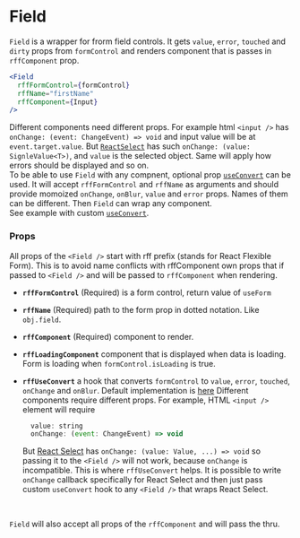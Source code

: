 # Field

`Field` is a wrapper for frorm field controls.
It gets `value`, `error`, `touched` and `dirty` props from `formControl`
and renders component that is passes in `rffComponent` prop.

```jsx
<Field
  rffFormControl={formControl}
  rffName="firstName"
  rffComponent={Input}
/>
```

Different components need different props.
For example html `<input />` has `onChange: (event: ChangeEvent) => void` and input value will be at `event.target.value`.
But [`ReactSelect`](https://react-select.com/) has such `onChange: (value: SignleValue<T>)`, and `value` is the selected object.
Same will apply how errors should be displayed and so on.
<br />
To be able to use `Field` with any compnent, optional prop [`useConvert`](api/useConvert) can be used.
It will accept `rffFormControl` and `rffName` as arguments and should provide momoized `onChange`, `onBlur`, `value` and `error` props. Names of them can be different.
Then `Field` can wrap any component.
<br />
See example with custom [`useConvert`](examples/custom-use-convert).

### Props

All props of the `<Field />` start with rff prefix (stands for React Flexible Form).
This is to avoid name conflicts with rffComponent own props that if passed to `<Field />` and will be passed to `rffComponent` when rendering.

- **`rffFormControl`** (Required) is a form control, return value of `useForm`
- **`rffName`** (Required) path to the form prop in dotted notation. Like `obj.field`.
- **`rffComponent`** (Required) component to render.
- **`rffLoadingComponent`** component that is displayed when data is loading. Form is loading when `formControl.isLoading` is true.
- **`rffUseConvert`** a hook that converts `formControl` to `value`, `error`, `touched`, `onChange` and `onBlur`.
  Default implementation is [here](https://github.com/fyodor-e/react-flexible-form/blob/main/src/field/defaultUseConvert.ts)
  Different components require different props. For example, HTML `<input />` element will require

  ```jsx
    value: string
    onChange: (event: ChangeEvent) => void
  ```

  But [React Select](https://react-select.com/) has `onChange: (value: Value, ...) => void` so passing it to the `<Field />` will not work, because `onChange` is incompatible.
  This is where `rffUseConvert` helps. It is possible to write `onChange` callback specifically for React Select and then just pass custom `useConvert` hook to any `<Field />` that wraps React Select.

<br />

`Field` will also accept all props of the `rffComponent` and will pass the thru.
